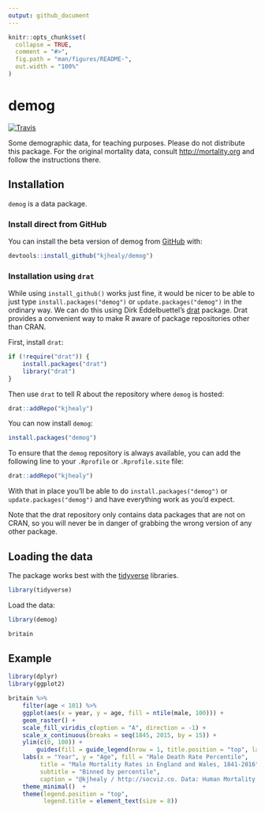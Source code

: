 ```yaml
---
output: github_document
---
```


<!-- README.md is generated from README.Rmd. Please edit that file -->

```r
knitr::opts_chunk$set(
  collapse = TRUE,
  comment = "#>",
  fig.path = "man/figures/README-",
  out.width = "100%"
)
```

# demog

<!-- badges: start -->
[![Travis](https://travis-ci.org/kjhealy/demog.svg?branch=master)](https://travis-ci.org/kjhealy/demog)
<!-- badges: end -->

Some demographic data, for teaching purposes. Please do not distribute this package. For the original mortality data, consult <http://mortality.org> and follow the instructions there.

## Installation

`demog` is a data package. 

### Install direct from GitHub

You can install the beta version of demog from [GitHub](https://github.com/kjhealy/demog) with:

``` r
devtools::install_github("kjhealy/demog")
```

### Installation using `drat`

While using `install_github()` works just fine, it would be nicer to be able to just type `install.packages("demog")` or `update.packages("demog")` in the ordinary way. We can do this using Dirk Eddelbuettel's [drat](http://eddelbuettel.github.io/drat/DratForPackageUsers.html) package. Drat provides a convenient way to make R aware of package repositories other than CRAN.

First, install `drat`:

```r
if (!require("drat")) {
    install.packages("drat")
    library("drat")
}
```

Then use `drat` to tell R about the repository where `demog` is hosted:

```r
drat::addRepo("kjhealy")
```

You can now install `demog`:

```r
install.packages("demog")
```

To ensure that the `demog` repository is always available, you can add the following line to your `.Rprofile` or `.Rprofile.site` file:

```r
drat::addRepo("kjhealy")
```

With that in place you'll be able to do `install.packages("demog")` or `update.packages("demog")` and have everything work as you'd expect. 

Note that the drat repository only contains data packages that are not on CRAN, so you will never be in danger of grabbing the wrong version of any other package.


## Loading the data

The package works best with the [tidyverse](http://tidyverse.org/) libraries.

```r
library(tidyverse)
```

Load the data:

```r
library(demog)
```


```r
britain
```

## Example


```r
library(dplyr)
library(ggplot2)

britain %>%
    filter(age < 101) %>%
    ggplot(aes(x = year, y = age, fill = ntile(male, 100))) +
    geom_raster() +
    scale_fill_viridis_c(option = "A", direction = -1) +
    scale_x_continuous(breaks = seq(1845, 2015, by = 15)) +
    ylim(c(0, 100)) +
        guides(fill = guide_legend(nrow = 1, title.position = "top", label.position = "bottom")) +
    labs(x = "Year", y = "Age", fill = "Male Death Rate Percentile",
         title = "Male Mortality Rates in England and Wales, 1841-2016",
         subtitle = "Binned by percentile",
         caption = "@kjhealy / http://socviz.co. Data: Human Mortality Database.") +
    theme_minimal()  + 
    theme(legend.position = "top",
          legend.title = element_text(size = 8)) 

```
